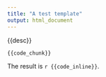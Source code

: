 ```yaml
---
title: "A test template"
output: html_document
---
```


{{desc}}

```r
{{code_chunk}}
```

The result is `r {{code_inline}}`.
